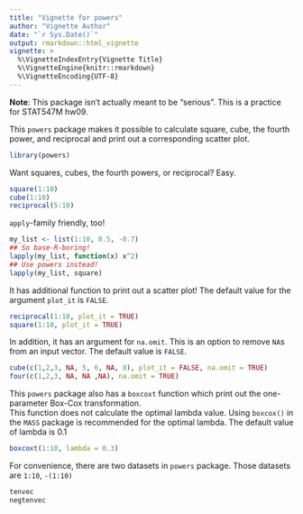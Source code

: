 ---
title: "Vignette for powers"
author: "Vignette Author"
date: "`r Sys.Date()`"
output: rmarkdown::html_vignette
vignette: >
  %\VignetteIndexEntry{Vignette Title}
  %\VignetteEngine{knitr::rmarkdown}
  %\VignetteEncoding{UTF-8}
---

**Note**: This package isn't actually meant to be "serious". This is a practice for STAT547M hw09. 
  
    
This `powers` package makes it possible to calculate square, cube, the fourth power, and reciprocal and print out a corresponding scatter plot.

```{r}
library(powers)
```
Want squares, cubes, the fourth powers, or reciprocal? Easy.
```{r}
square(1:10)
cube(1:10)
reciprocal(5:10)
```
`apply`-family friendly, too!
```{r}
my_list <- list(1:10, 0.5, -0.7)
## So base-R-boring!
lapply(my_list, function(x) x^2)
## Use powers instead!
lapply(my_list, square)
```
It has additional function to print out a scatter plot! The default value for the argument `plot_it` is `FALSE`.
```{r}
reciprocal(1:10, plot_it = TRUE)
square(1:10, plot_it = TRUE)
```
In addition, it has an argument for `na.omit`. This is an option to remove `NA`s from an input vector. The default value is `FALSE`.
```{r}
cube(c(1,2,3, NA, 5, 6, NA, 8), plot_it = FALSE, na.omit = TRUE)
four(c(1,2,3, NA, NA ,NA), na.omit = TRUE)
```
  
   
This `powers` package also has a `boxcoxt` function which print out the one-parameter Box-Cox transformation.     
This function does not calculate the optimal lambda value. Using `boxcox()` in the `MASS` package is recommended for the optimal lambda. The default value of lambda is 0.1
```{r}
boxcoxt(1:10, lambda = 0.3)
```
  
  
  
For convenience, there are two datasets in `powers` package. Those datasets are `1:10`, `-(1:10)`
```{r}
tenvec
negtenvec
```



